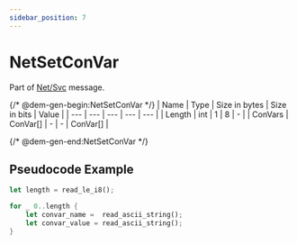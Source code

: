 ```yaml
---
sidebar_position: 7
---
```


# NetSetConVar

Part of [Net/Svc](../netsvc) message.

{/* @dem-gen-begin:NetSetConVar */}
| Name | Type | Size in bytes | Size in bits | Value |
| --- | --- | --- | --- | --- |
| Length | int | 1 | 8 | - |
| ConVars | ConVar[] | - | - | ConVar[] |

{/* @dem-gen-end:NetSetConVar */}

## Pseudocode Example

```rust
let length = read_le_i8();

for _ 0..length {
    let convar_name =  read_ascii_string();
    let convar_value = read_ascii_string();
}
```

